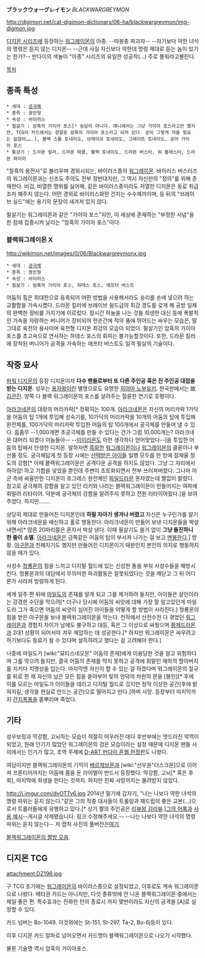 '''ブラックウォーグレイモン''' ''BLACKWARGREYMON''

http://digimon.net/cat-digimon-dictionary/06-ha/blackwargreymon/img-digmon.jpg


[[디지몬 시리즈]]에 등장하는 [[워그레이몬]]의 아종. --따봉충 파괴자-- --자기보다 약한 녀석의 명령은 듣지 않는 디지몬-- --근데 사실 자신보다 약한데 명령 제대로 듣는 놈이 있기는 한가?--
반다이의 색놀이 "아종" 시리즈의 유일한 성공작(...) 주로 블워라고불린다.

[[목차]]
== 종족 특성 ==
 * 세대 : [[궁극체]]
 * 종족 : 용인형
 * 속성 : 바이러스
 * 필살기 : 암흑의 가이아 포스[* 농담이 아니다. 애니에서는 그냥 가이아 포스라고만 했지만, TCG의 카드에서는 정말로 암흑의 가이아 포스라고 되어 있다. 굳이 그렇게 지을 필요는 없잖아…….], 블랙 스톰 토네이도, 브레이브 토네이도, 그레이트 토네이도, 공어 가이아 포스
 * 통상기 : 드라몬 킬러, 드라몬 태클, 블랙 토네이도, 드라몬 버스터, 워 블래스터, 드라몬 파이어

"칠흑의 용전사"로 불리우며 경외시되는, 바이러스종의 [[워그레이몬]]. 바이러스 버스터즈의 워그레이몬과는 신조도 주의도 전부 정반대지만, 그 역시 자신만의 "정의"를 위해 존재한다. 비겁, 비열한 행위를 싫어해, 같은 바이러스종이라도 저열한 디지몬은 동료 취급조차 해주지 않는다. 어떤 경위로 바이러스화한 건지는 수수께끼이며, 등 뒤의 "브레이브 실드"에는 용기의 문장이 새겨져 있지 않다.

필살기는 워그레이몬과 같은 "가이아 포스"지만, 이 세상에 존재하는 "부정한 사념"을 한 점에 집중시켜 날리는 "암흑의 가이아 포스"이다.

=== 블랙워그레이몬 X ===
http://wikimon.net/images/0/06/Blackwargreymonx.jpg

 * 세대 : [[궁극체]]
 * 종족 : 용인형
 * 속성 : 바이러스
 * 필살기 : 암흑의 가이아 포스, 하데스 포스, 애프터 버스트

어둠의 힘은 최대한으로 응축되어 어떤 방법을 사용해서라도 승리를 손에 넣으려 하는 교활함을 가속시켰다. 드라몬 킬러에 브레이브 쉴드급의 최강 경도를 갖게 해 공방 일체의 완벽한 장비를 가지기에 이르렀다. 장시간 하늘을 나는 것을 희생한 대신 등에 폭발적인 가속을 자랑하는 버니어가 장비되어 한순간에 적의 품에 뛰어드는 싸우는 모습은, 말그대로 육전의 용사이며 육전형 디지몬 최강의 모습이 되었다. 필살기인 암흑의 가이아 포스를 초고속으로 연사하는 하데스 포스의 회피는 불가능할것이다. 또한, 드라몬 킬러에 장착된 버니어가 공격을 가속하는 애프터 버스트도 일격 필살의 기술이다.

== 작중 묘사 ==
[[파워 디지몬]]의 등장 디지몬이자 '''다수 팬들로부터 또 다른 주인공 혹은 진 주인공 대접을 받는 디지몬'''. 성우는 [[용자왕]]이란 별명으로도 유명한 [[히야마 노부유키]]. 한국판에서는 故 [[김관진]]. 양쪽 다 블랙 워그레이몬의 포스를 살려주는 절륜한 연기로 호평이다.

[[아라크네몬]]의 대량의 머리카락[* 정확히는 100개. [[아라크네몬]]은 자신의 머리카락 1가닥을 어둠의 탑 1개에 투입해 성숙기를, 10가닥의 머리카락을 10개의 어둠의 탑에 투입해 완전체를, 100가닥의 머리카락 투입한 어둠의 탑 100개에서 궁극체를 만들어 낼 수 있다. 흠좀무 --1,000개면 초궁극체를 만들 수 있다는 건가 그럼 10,000개는? 아라크네몬 대머리 되겠다 이놈들아-- --[[미이라몬]]도 이런 생각하다 얻어맞았다--]을 투입한 어둠의 탑에서 탄생한 디지몬. 말하자면 [[흑화]]한 [[워그레이몬]]이나 [[워그레이몬]]의 클론이나 부산물 정도. 궁극체답게 첫 등장 시에는 [[선택받은 아이들]] 일행 모두를 한 방에 잠재울 정도의 강함[* 이때 블랙워그레이몬은 공격다운 공격을 하지도 않았다. 그냥 그 자리에서 하아압! 하고 기합을 넣었을 뿐인데 주변이 초토화되면서 전부 쓰러져버렸다. 그나마 아군 측에 싸울만한 디지몬이 조그레스 완전체인 [[파일드라몬]] 혼자였는데 짤없이 발렸다. 참고로 궁극체의 강함을 알고 있던 리키와 나리는 블랙워그래이몬이 만들어지는 여파에 휘말려 리타이어. 덕분에 궁극체의 강함을 알려주지 못하고 전원 리타이어됬다.]을 보여주었다. 하지만…….

상당히 제대로 만들어진 디지몬인데 '''하필 자아가 생겨나 버렸고''' 자신은 누구인가를 알기 위해 아라크네몬을 배신하고 홀로 행동한다. 아라크네몬이 만들어 보낸 디지몬들을 박살 내면서[* 맘몬 20마리쯤은 혼자서 박살 낸다. 이때 필살기도 쓸거 없이 '''그냥 돌진하니 한 줄이 소멸.''' [[아라크네몬]]은 금쪽같은 어둠의 탑이 부서져 나가는 걸 보고 [[멘붕]]한다.] 방황. [[아구몬]]과 친해지기도 했지만 만들어진 디지몬이기 때문인지 본인의 의지로 행동하지 않을 때가 있다.

사성수 [[청룡몬]]의 힘을 느끼고 디지털 월드에 있는 신성한 돌을 부숴 사성수들을 해방시킨다. 청룡몬과의 대담에서 무의미한 파괴활동은 잘못되었다는 것을 깨닫고 그 뒤 어디론가 사라져 방랑하게 된다.

세계 일주 편 뒤에 [[마일도]]의 존재를 알게 되고 그를 제거하려 들지만, 아이들은 살인이라는 강경한 수단을 막으려[* 더구나 당시에 어둠의 씨앗에 대해 가장 잘 알고있던게 마일도라 그가 죽으면 어둠의 씨앗이 심어진 아이들을 어떻게 할 방법이 사라진다.] 청룡몬의 힘을 받은 아구몬을 보내 블랙워그레이몬을 막는다. 전작에서 산전수전 다 겪었던 [[워그레이몬]]과 경험치 차이가 남에도 불구하고 대등, 혹은 그 이상으로 싸웠으며 [[황제드라몬]]과 2대1 상황이 되어서야 겨우 제압하는 데 성공한다.[* 하지만 워그레이몬은 싸우려고 하기보다도 동료가 될 수 있다며 설득하려고 했다는 걸 고려해야 한다.]

나중에 마일도가 [wiki:"묘티스네오몬" 어둠의 존재]에게 이용당한 것을 알고 위험하다며 그를 막으려 들지만, 결국 어둠의 존재를 막지 못하고 공격에 휘말린 재하의 할아버지를 지키다 치명상을 입는다. 마지막엔 자신이 할 수 있는 걸 하겠다며 워그레이몬의 절규를 뒤로 한 채 자신의 남은 모든 힘을 쏟아부어 빛의 언덕의 차원의 문을 [봉인][* 후에 이를 모르는 마일도가 아이들을 데리고 디지털 월드로 갔지만 정작 이상한 공간(후에 밝혀지길, 생각을 현실로 만드는 공간)으로 떨어지고 만다.]하며 사망. 등장부터 마지막까지 [[간지폭풍]]을 흩뿌리며 죽었다.

== 기타 ==
성우보정과 막강함, 고뇌하는 모습이 적절히 어우러진 데다 후반부에는 멋드러진 악역이 되었고, 원래 인기가 많았던 워그레이몬의 검은 모습이라는 설정 때문에 디지몬 팬들 사이에서는 인기가 많고, 조역 주제에 [http://blog.naver.com/qks8833?Redirect=Log&logNo=50101905173 D-ART 반다이 혼웹 한정판]도 나왔다.

여담이지만 블랙워그레이몬의 기믹이 [[베르제브몬]]과 [wiki:"선우윤"더스크몬]으로 이어져 프론티어까지는 어둠에 몸을 둔 라이벌이 반드시 등장했다. 막강함, 고뇌[* 혹은 후회], 마지막에 희생을 한다는 것까지. 하지만 진짜 사망까지는 물려받지 않았다. 

http://i.imgur.com/dvOTTv6.jpg
2014년 말기에 갑자기, "나는 나보다 약한 녀석의 명령 따위는 듣지 않는다."같은 그의 작중 대사들이 트롤링과 패드립의 좋은 교본(...)으로서 트롤러들에게 유행하고 있다.[* 상기 짤의 주인공은 [[리뷰왕 김리뷰]].][http://bbs2.ruliweb.daum.net/gaia/do/ruliweb/default/community/2078/read?articleId=23710065&objCate1=497&bbsId=G005&searchKey=subjectNcontent&itemGroupId=&itemId=143&sortKey=depth&searchValue=%EC%9B%8C%EA%B7%B8%EB%A0%88%EC%9D%B4%EB%AA%AC&platformId=&pageIndex=1 그의 어록과] [http://bbs2.ruliweb.daum.net/gaia/do/ruliweb/default/community/2078/read?articleId=23672375&objCate1=497&bbsId=G005&searchKey=subjectNcontent&itemGroupId=&itemId=143&sortKey=depth&searchValue=%EC%9B%8C%EA%B7%B8%EB%A0%88%EC%9D%B4%EB%AA%AC&platformId=&pageIndex=1 사용 예시]--게시글 삭제됐습니다. 링크 수정해주세요.-- --나는 나보다 약한 녀석의 명령 따위는 듣지 않는다--
저 캡처 사진의 풀버전은[https://www.facebook.com/ReviewKim/posts/713048318790780 여기].

[http://bbs2.ruliweb.daum.net/gaia/do/ruliweb/default/hobby/1208/read?articleId=24049856&objCate1=&bbsId=G005&searchKey=subjectNcontent&itemGroupId=&itemId=75&sortKey=depth&searchValue=%25EB%25B8%2594%25EB%259E%2599%25EC%259B%258C%25EA%25B7%25B8%25EB%25A0%2588%25EC%259D%25B4%25EB%25AA%25AC&platformId= 블랙워그레이몬의 짤방 모음].

== 디지몬 TCG ==
attachment:DZ196.jpg

구 TCG 초기에는 [[워그레이몬]]의 바이러스종으로 설정되었고, 이후로도 계속 워그레이몬으로 나왔다. 
메타권 카드는 아니지만, 다섯 종류밖에 안 나온 블랙워그레이몬 중에서는 제일 좋은 편. 
특수효과는 진화한 턴의 종료시 까지 몇번이라도 자신의 공격을 [A]로 설정할 수 있다.

카드 넘버는 Bo-1049. 이것외에는 St-151, St-297, Ta-2, Bo-6j등이 있다.

이후 디지몬 카드 알파로 넘어오면서 카드명이 블랙워그레이몬으로 나오기 시작했다.

물론 기술명 역시 암흑의 가이아포스.
